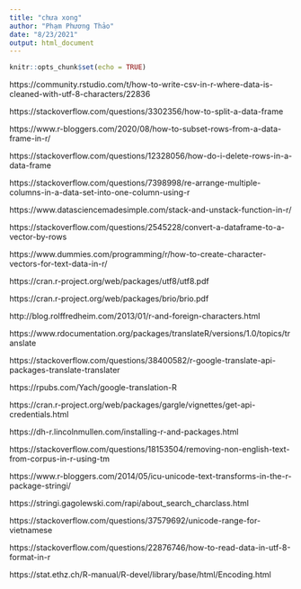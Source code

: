```yaml
---
title: "chưa xong"
author: "Phạm Phương Thảo"
date: "8/23/2021"
output: html_document
---
```


```r
knitr::opts_chunk$set(echo = TRUE)
```

https://community.rstudio.com/t/how-to-write-csv-in-r-where-data-is-cleaned-with-utf-8-characters/22836

https://stackoverflow.com/questions/3302356/how-to-split-a-data-frame

https://www.r-bloggers.com/2020/08/how-to-subset-rows-from-a-data-frame-in-r/

https://stackoverflow.com/questions/12328056/how-do-i-delete-rows-in-a-data-frame

https://stackoverflow.com/questions/7398998/re-arrange-multiple-columns-in-a-data-set-into-one-column-using-r

https://www.datasciencemadesimple.com/stack-and-unstack-function-in-r/

https://stackoverflow.com/questions/2545228/convert-a-dataframe-to-a-vector-by-rows

https://www.dummies.com/programming/r/how-to-create-character-vectors-for-text-data-in-r/

https://cran.r-project.org/web/packages/utf8/utf8.pdf

https://cran.r-project.org/web/packages/brio/brio.pdf

http://blog.rolffredheim.com/2013/01/r-and-foreign-characters.html

https://www.rdocumentation.org/packages/translateR/versions/1.0/topics/translate

https://stackoverflow.com/questions/38400582/r-google-translate-api-packages-translate-translater

https://rpubs.com/Yach/google-translation-R

https://cran.r-project.org/web/packages/gargle/vignettes/get-api-credentials.html

https://dh-r.lincolnmullen.com/installing-r-and-packages.html

https://stackoverflow.com/questions/18153504/removing-non-english-text-from-corpus-in-r-using-tm

https://www.r-bloggers.com/2014/05/icu-unicode-text-transforms-in-the-r-package-stringi/

https://stringi.gagolewski.com/rapi/about_search_charclass.html

https://stackoverflow.com/questions/37579692/unicode-range-for-vietnamese

https://stackoverflow.com/questions/22876746/how-to-read-data-in-utf-8-format-in-r

https://stat.ethz.ch/R-manual/R-devel/library/base/html/Encoding.html

